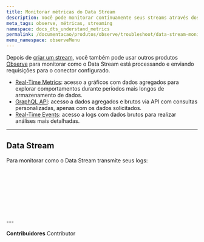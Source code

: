 ```yaml
---
title: Monitorar métricas do Data Stream
description: Você pode monitorar continuamente seus streams através dos produtos Observe da Azion.
meta_tags: observe, métricas, streaming
namespace: docs_dts_understand_metrics
permalink: /documentacao/produtos/observe/troubleshoot/data-stream-monitorar-metricas/
menu_namespace: observeMenu
---
```



Depois de [criar um stream](/pt-br/documentacao/produtos/guias/como-usar-data-stream/), você também pode usar outros produtos [Observe](/pt-br/documentacao/produtos/observe/) para monitorar como o Data Stream está processando e enviando requisições para o conector configurado.

- [Real-Time Metrics](/pt-br/documentacao/produtos/observe/real-time-metrics/): acesso a gráficos com dados agregados para explorar comportamentos durante períodos mais longos de armazenamento de dados.
- [GraphQL API](/pt-br/documentacao/devtools/graphql-api/visao-geral/): acesso a dados agregados e brutos via API com consultas personalizadas, apenas com os dados solicitados.
- [Real-Time Events](/pt-br/documentacao/produtos/observe/real-time-events/): acesso a logs com dados brutos para realizar análises mais detalhadas.

---

## Data Stream

Para monitorar como o Data Stream transmite seus logs:

<LinkButton outlined link="/pt-br/documentacao/produtos/observe/real-time-metrics/#data-stream" label="ver métricas agregadas" variant="secondary" /> <br></br>

<LinkButton outlined link="/pt-br/documentacao/devtools/graphql-api/recursos/#conjuntos-de-dados" label="consultar dados" variant="secondary" /> <br></br>

<LinkButton outlined link="/pt-br/documentacao/produtos/observe/real-time-events/#data-stream" label="ver dados brutos" variant="secondary" />
<br /><br />
---


**Contribuidores** <ContributorList>Contributor</ContributorList>
